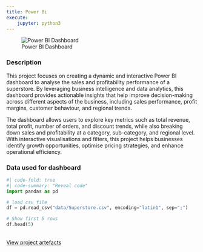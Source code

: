 ```yaml
---
title: Power Bi
execute:
    jupyter: python3
---
```


![Power BI Dashboard](images/project1.png)

### Description
This project focuses on creating a dynamic and interactive Power BI dashboard to analyse the sales and profitability performance of a superstore. By leveraging business intelligence and data analytics, this dashboard provides actionable insights that help improve decision-making across different aspects of the business, including sales performance, profit margins, customer behaviour, and regional trends.

The dashboard allows users to explore key metrics such as total revenue, total profit, number of orders, and discount trends, while also breaking down sales and profitability at a category, sub-category, and regional level. With interactive visualisations and filters, this project helps businesses identify growth opportunities, optimise pricing strategies, and enhance operational efficiency.

### Data used for dashboard
```python
#| code-fold: true
#| code-summary: "Reveal code"
import pandas as pd

# load csv file
df = pd.read_csv("data/Superstore.csv", encoding="latin1", sep=";")

# Show first 5 rows
df.head(5)
```

</br>
<a href="https://drive.google.com/file/d/1yupSOoR2L8lQnV70ORrtOEw_ikCTfnZm/view?usp=sharing" class="btn btn-primary project-btn" target="_blank">View project artefacts</a>